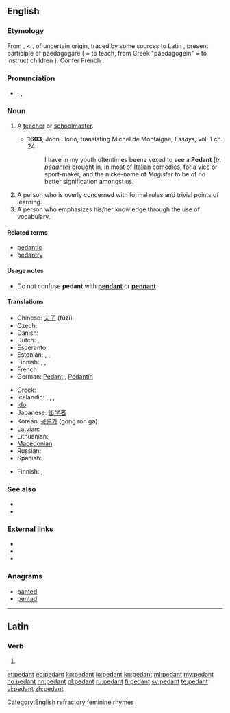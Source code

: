 {{also|pédant|Pedant}}
==English==

===Etymology===
From {{etyl|frm}} {{term|pedant|lang=frm}}, {{term|pedante|lang=frm}} < {{etyl|it}} {{term|lang=it|pedante||a teacher, schoolmaster, pedant}}, of uncertain origin, traced by some sources<!--Century 1911, Online Etymology Dictionary--> to Latin {{term|paedagogans}}, present participle of paedagogare ( = to teach, from Greek "paedagogein" = to instruct children ). Confer French {{term|pédant}}.

===Pronunciation===
* {{enPR|pĕdʹənt}}, {{IPA|/ˈpɛdənt/}}, {{SAMPA|/"pEd@nt/}}

===Noun===
{{en-noun}}

# {{obsolete}} A [[teacher]] or [[schoolmaster]].
#* '''1603''', John Florio, translating Michel de Montaigne, ''Essays'', vol. 1 ch. 24:
#*: I have in my youth oftentimes beene vexed to see a '''Pedant''' [''tr. [[pedante]]''] brought in, in most of Italian comedies, for a vice or sport-maker, and the nicke-name of ''Magister'' to be of no better signification amongst us.
# A person who is overly concerned with formal rules and trivial points of learning.
# A person who emphasizes his/her knowledge through the use of vocabulary.

====Related terms====
* [[pedantic]]
* [[pedantry]]

====Usage notes====
* Do not confuse '''pedant''' with '''[[pendant]]''' or '''[[pennant]]'''.<!--no need to give the definitions here - that is what the links are for!-->

====Translations====
{{trans-top|person overly concerned with formal rules and trivial points of learning}}
* Chinese: [[夫子]] (fūzǐ)
* Czech: {{t-|cs|pedant|m}}
* Danish: {{t|da|pedant}}
* Dutch: {{t|nl|wijsneus|m|f}},  {{t|nl|weetal|m|f}}
* Esperanto: {{t|eo|pedanto}}
* Estonian: {{t|et|pedant}}, {{t|et|juuksekarvalõhestaja}}, {{t|et|tähenärija}}
* Finnish: {{t-|fi|saivartelija}}, {{t-|fi|viisastelija}}, {{t+|fi|pedantti}}
* French: {{t+|fr|pédant|m}}
* German: [[Pedant]] {{m}}, [[Pedantin]] {{f}}
{{trans-mid}}
* Greek: {{t+|el|σχολαστικός|m|sc=Grek}}
* Icelandic: {{t|is|uppfullur af lærdómshroka|m}}, {{t|is|uppfull af lærdómshroka|f}}, {{t|is|smámunasamur maður|m}}, {{t|is|smámunasöm kona|f}}
* [[Ido]]: {{t|io|pedanto}}
* Japanese: [[衒学者]]
* Korean: [[공론가]] (gong ron ga)
* Latvian: {{t|lv|pedants }}
* Lithuanian: {{t|lt|pedantas}}
* [[Macedonian]]: {{t|mk|педант|sc=Cyrl}}
* Russian: {{t|ru|педант|tr=pedánt|sc=Cyrl}}
* Spanish: {{t+|es|pedante|m}}
{{trans-bottom}}

{{trans-top|person who emphasizes his/her knowledge through the use of vocabulary}}
* Finnish: {{t-|fi|viisastelija}}, {{t-|fi|saivartelija}}
{{trans-mid}}
{{trans-bottom}}

===See also===
* {{pedialite}}
* {{Wikisource1911Enc Citation|Pedant}}

===External links===
* {{R:Webster 1913}}
* {{R:Century 1911}}
* {{R:OneLook}}

===Anagrams===
* [[panted#English|panted]]
* [[pentad#English|pentad]]

[[Category:English refractory feminine rhymes]]

----

==Latin==

===Verb===
{{la-verb-form|pedant}}

# {{conjugation of|pedo|pedō|3|p|pres|act|ind|lang=la}}

[[et:pedant]]
[[eo:pedant]]
[[ko:pedant]]
[[io:pedant]]
[[kn:pedant]]
[[ml:pedant]]
[[my:pedant]]
[[no:pedant]]
[[nn:pedant]]
[[pl:pedant]]
[[ru:pedant]]
[[fi:pedant]]
[[sv:pedant]]
[[te:pedant]]
[[vi:pedant]]
[[zh:pedant]]
